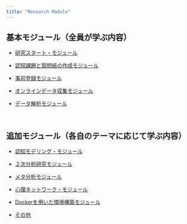 ```yaml
---
title: "Research Module"
---
```



## 基本モジュール（全員が学ぶ内容）

- [研究スタート・モジュール](research-start-module.html)

- [認知課題と質問紙の作成モジュール](cognitivetask-questionnaire-module.html)

- [事前登録モジュール](preregistration-module.html)

- [オンラインデータ収集モジュール](data-collection-module.html)

- [データ解析モジュール](data-analysis-module.html)

<br />

## 追加モジュール（各自のテーマに応じて学ぶ内容）

- [認知モデリング・モジュール](cognitive-modeling-module.html)

- [２次分析研究モジュール](secondary-analysis-module.html)

- [メタ分析モジュール](meta-analysis-module.html)

- [心理ネットワーク・モジュール](psychological-network-module.html)

- [Dockerを用いた環境構築モジュール](docker-module.html)

- [その他](other-module.html)

